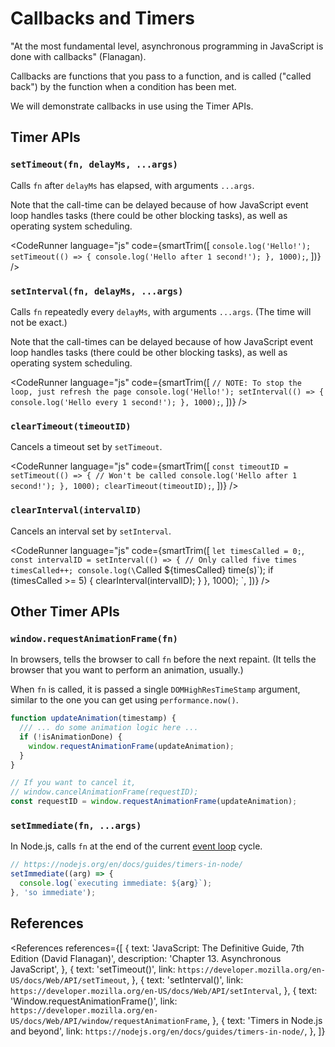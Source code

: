
# Callbacks and Timers

"At the most fundamental level, asynchronous programming in JavaScript is done with callbacks" (Flanagan).

Callbacks are functions that you pass to a function, and is called ("called back") by the function when a condition has been met.

We will demonstrate callbacks in use using the Timer APIs.

## Timer APIs

### `setTimeout(fn, delayMs, ...args)`

Calls `fn` after `delayMs` has elapsed, with arguments `...args`.

Note that the call-time can be delayed because of how JavaScript event loop handles tasks (there could be other blocking tasks), as well as operating system scheduling.

<CodeRunner
  language="js"
  code={smartTrim([
    `
      console.log('Hello!');
      setTimeout(() => {
        console.log('Hello after 1 second!');
      }, 1000);
    `,
  ])}
/>

### `setInterval(fn, delayMs, ...args)`

Calls `fn` repeatedly every `delayMs`, with arguments `...args`. (The time will not be exact.)

Note that the call-times can be delayed because of how JavaScript event loop handles tasks (there could be other blocking tasks), as well as operating system scheduling.

<CodeRunner
  language="js"
  code={smartTrim([
    `
      // NOTE: To stop the loop, just refresh the page
      console.log('Hello!');
      setInterval(() => {
        console.log('Hello every 1 second!');
      }, 1000);
    `,
  ])}
/>

### `clearTimeout(timeoutID)`

Cancels a timeout set by `setTimeout`.

<CodeRunner
  language="js"
  code={smartTrim([
    `
      const timeoutID = setTimeout(() => {
        // Won't be called
        console.log('Hello after 1 second!');
      }, 1000);
      clearTimeout(timeoutID);
    `,
  ])}
/>

### `clearInterval(intervalID)`

Cancels an interval set by `setInterval`.

<CodeRunner
  language="js"
  code={smartTrim([
    `
      let timesCalled = 0;
    `,
    `
      const intervalID = setInterval(() => {
        // Only called five times
        timesCalled++;
        console.log(\`Called \${timesCalled} time(s)\`);
        if (timesCalled >= 5) {
          clearInterval(intervalID);
        }
      }, 1000);
    `,
  ])}
/>

## Other Timer APIs

### `window.requestAnimationFrame(fn)`

In browsers, tells the browser to call `fn` before the next repaint. (It tells the browser that you want to perform an animation, usually.)

When `fn` is called, it is passed a single `DOMHighResTimeStamp` argument, similar to the one you can get using `performance.now()`.

```js
function updateAnimation(timestamp) {
  /// ... do some animation logic here ...
  if (!isAnimationDone) {
    window.requestAnimationFrame(updateAnimation);
  }
}

// If you want to cancel it,
// window.cancelAnimationFrame(requestID);
const requestID = window.requestAnimationFrame(updateAnimation);
```

### `setImmediate(fn, ...args)`

In Node.js, calls `fn` at the end of the current [event loop](https://nodejs.dev/learn/the-nodejs-event-loop) cycle.

```js
// https://nodejs.org/en/docs/guides/timers-in-node/
setImmediate((arg) => {
  console.log(`executing immediate: ${arg}`);
}, 'so immediate');
```

## References

<References
  references={[
    {
      text: 'JavaScript: The Definitive Guide, 7th Edition (David Flanagan)',
      description: 'Chapter 13. Asynchronous JavaScript',
    },
    {
      text: 'setTimeout()',
      link: `https://developer.mozilla.org/en-US/docs/Web/API/setTimeout`,
    },
    {
      text: 'setInterval()',
      link: `https://developer.mozilla.org/en-US/docs/Web/API/setInterval`,
    },
    {
      text: 'Window.requestAnimationFrame()',
      link: `https://developer.mozilla.org/en-US/docs/Web/API/window/requestAnimationFrame`,
    },
    {
      text: 'Timers in Node.js and beyond',
      link: `https://nodejs.org/en/docs/guides/timers-in-node/`,
    },
  ]}
></References>
